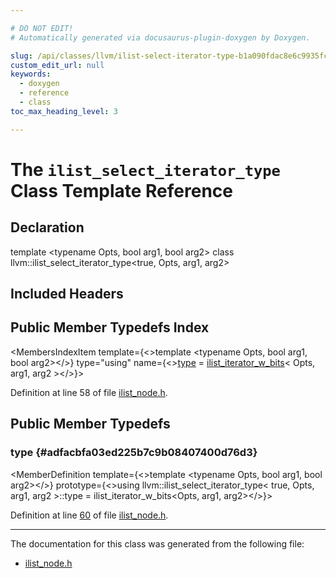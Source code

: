 ```yaml
---

# DO NOT EDIT!
# Automatically generated via docusaurus-plugin-doxygen by Doxygen.

slug: /api/classes/llvm/ilist-select-iterator-type-b1a090fdac8e6c9935fcd1d46793d0a0
custom_edit_url: null
keywords:
  - doxygen
  - reference
  - class
toc_max_heading_level: 3

---
```





# The `ilist_select_iterator_type` Class Template Reference

<DoxygenPage pluginConfig={pluginConfig}>



## Declaration

<CodeBlock>template &lt;typename Opts, bool arg1, bool arg2&gt;
class llvm::ilist_select_iterator_type&lt;true, Opts, arg1, arg2&gt;</CodeBlock>

## Included Headers

<IncludesList>
<IncludesListItem
  filePath="llvm/ADT/ilist_node.h"
  permalink="/docs/api/files/include/include/llvm/include/llvm/adt/ilist-node-h"
  isLocal="true" />
</IncludesList>

## Public Member Typedefs Index

<MembersIndex>

<MembersIndexItem
  template={<>template &lt;typename Opts, bool arg1, bool arg2&gt;</>}
  type="using"
  name={<><a href="#adfacbfa03ed225b7c9b08407400d76d3">type</a> = <a href="/docs/api/classes/llvm/ilist-iterator-w-bits">ilist&#95;iterator&#95;w&#95;bits</a>&lt; Opts, arg1, arg2 &gt;</>}>
</MembersIndexItem>

</MembersIndex>


Definition at line 58 of file <a href="/docs/api/files/include/include/llvm/include/llvm/adt/ilist-node-h">ilist&#95;node.h</a>.

<SectionDefinition>

## Public Member Typedefs

### type {#adfacbfa03ed225b7c9b08407400d76d3}

<MemberDefinition
  template={<>template &lt;typename Opts, bool arg1, bool arg2&gt;</>}
  prototype={<>using llvm::ilist&#95;select&#95;iterator&#95;type&lt; true, Opts, arg1, arg2 &gt;::type =  ilist&#95;iterator&#95;w&#95;bits&lt;Opts, arg1, arg2&gt;</>}>

Definition at line <a href="/docs/api/files/include/include/llvm/include/llvm/adt/ilist-node-h/#l00060">60</a> of file <a href="/docs/api/files/include/include/llvm/include/llvm/adt/ilist-node-h">ilist&#95;node.h</a>.
</MemberDefinition>

</SectionDefinition>

<hr/>

The documentation for this class was generated from the following file:

<ul>
<li><a href="/docs/api/files/include/include/llvm/include/llvm/adt/ilist-node-h">ilist_node.h</a></li>
</ul>

</DoxygenPage>
